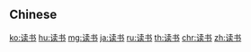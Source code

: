{{also|讀書}}
==Chinese==
{{zh-see|讀書}}

[[ko:读书]]
[[hu:读书]]
[[mg:读书]]
[[ja:读书]]
[[ru:读书]]
[[th:读书]]
[[chr:读书]]
[[zh:读书]]